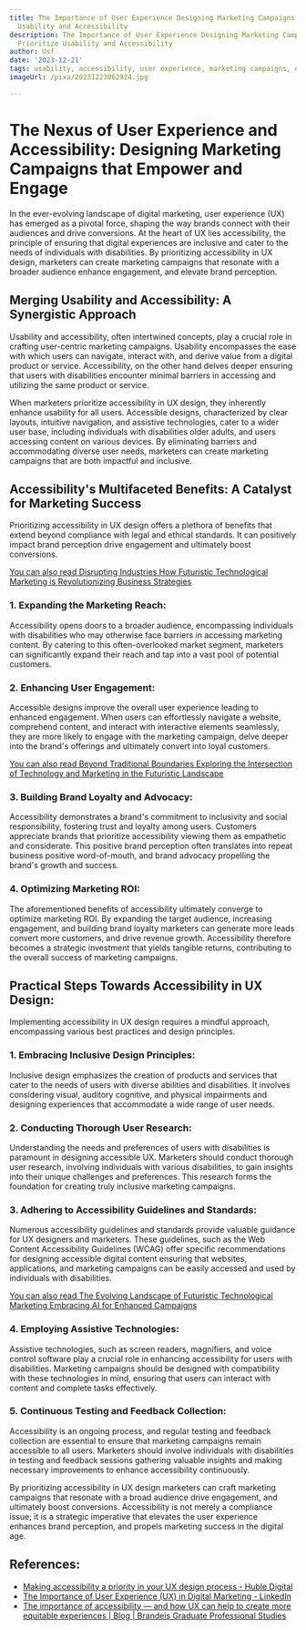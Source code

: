 ```yaml
---
title: The Importance of User Experience Designing Marketing Campaigns that Prioritize
  Usability and Accessibility
description: The Importance of User Experience Designing Marketing Campaigns that
  Prioritize Usability and Accessibility
author: Usf
date: '2023-12-21'
tags: usability, accessibility, user experience, marketing campaigns, design
imageUrl: /pixa/20231223062924.jpg

---
```

# The Nexus of User Experience and Accessibility: Designing Marketing Campaigns that Empower and Engage

In the ever-evolving landscape  of digital marketing, user experience (UX) has emerged as a pivotal  force, shaping the way brands  connect with their audiences and drive conversions. At the heart of  UX lies accessibility, the principle of ensuring that digital experiences are inclusive and cater to the needs of individuals with disabilities.  By prioritizing accessibility  in UX design, marketers can create marketing campaigns that resonate with a broader audience  enhance engagement, and elevate brand  perception.

## Merging Usability and Accessibility: A Synergistic Approach

Usability and accessibility, often intertwined  concepts, play a crucial role in  crafting user-centric marketing  campaigns. Usability  encompasses  the ease with which users can navigate, interact with, and derive value from  a digital product or service. Accessibility, on the other hand delves deeper ensuring that users with disabilities encounter minimal barriers in accessing and utilizing the same product or  service.

When marketers prioritize accessibility in UX design,  they inherently enhance usability for all users. Accessible designs, characterized by clear layouts,  intuitive navigation,  and assistive technologies, cater  to a wider user base, including  individuals  with disabilities older adults, and users accessing content on  various devices. By eliminating barriers and  accommodating diverse  user  needs, marketers can create marketing campaigns  that are  both impactful and inclusive.

## Accessibility's Multifaceted Benefits: A Catalyst for Marketing Success

Prioritizing accessibility in  UX design offers a plethora of benefits that extend beyond compliance with legal and ethical standards. It can positively impact brand perception drive  engagement and ultimately  boost conversions.

[You can  also read Disrupting Industries How Futuristic Technological Marketing is Revolutionizing Business Strategies](Disrupting%20Industries%20How%20Futuristic%20Technological%20Marketing%20is%20Revolutionizing%20Business%20Strategies)


### 1. Expanding the Marketing Reach:

Accessibility opens doors to a broader audience, encompassing individuals with disabilities who  may otherwise face barriers in accessing marketing content. By catering  to this often-overlooked market segment, marketers can significantly expand their reach and tap into  a  vast pool of potential customers.

### 2. Enhancing User Engagement:

Accessible designs improve the overall user  experience leading to enhanced engagement.  When users can effortlessly navigate a website, comprehend content, and interact with  interactive  elements seamlessly, they  are more likely to engage with the marketing campaign, delve deeper into the  brand's offerings and ultimately convert into loyal customers.

[You can also read Beyond Traditional Boundaries Exploring the Intersection of Technology and Marketing in the Futuristic Landscape](Beyond%20Traditional%20Boundaries%20Exploring%20the%20Intersection%20of%20Technology%20and%20Marketing%20in%20the%20Futuristic%20Landscape)


### 3. Building Brand Loyalty and Advocacy:

Accessibility demonstrates a brand's commitment to inclusivity and social responsibility, fostering trust and loyalty among users. Customers  appreciate brands that prioritize  accessibility viewing  them as empathetic and considerate. This  positive brand perception often  translates into repeat business positive word-of-mouth, and brand advocacy propelling the brand's  growth  and success.

### 4. Optimizing Marketing ROI:

The aforementioned benefits of accessibility ultimately converge to optimize marketing ROI. By expanding the target audience, increasing engagement, and building brand loyalty marketers can generate  more leads convert more customers, and  drive revenue growth. Accessibility therefore  becomes a  strategic investment that yields  tangible returns, contributing to  the overall success of marketing campaigns.

## Practical Steps Towards Accessibility in  UX Design:

Implementing accessibility in UX design requires  a mindful approach, encompassing various best practices and design principles.

### 1. Embracing Inclusive  Design Principles:

Inclusive design emphasizes the creation  of  products and services that  cater to the needs of users with diverse abilities and disabilities. It involves considering visual, auditory cognitive, and physical impairments and designing experiences that accommodate a  wide range of user needs.

### 2. Conducting Thorough User Research:

Understanding the needs and preferences of users with disabilities is paramount in designing accessible UX. Marketers should conduct thorough user research, involving individuals with various disabilities, to gain insights into their unique challenges and preferences. This research forms the foundation for creating truly inclusive marketing campaigns.

### 3. Adhering to  Accessibility  Guidelines and Standards:

Numerous accessibility guidelines and standards provide valuable guidance  for UX designers and  marketers. These guidelines, such as the Web Content Accessibility Guidelines (WCAG) offer specific recommendations  for designing accessible digital content ensuring that websites, applications, and marketing campaigns can be easily accessed and used by individuals  with  disabilities.

[You can also read The Evolving Landscape  of Futuristic Technological Marketing Embracing AI for Enhanced Campaigns](The%20Evolving%20Landscape%20of%20Futuristic%20Technological%20Marketing%20Embracing%20AI%20for%20Enhanced%20Campaigns)


### 4. Employing Assistive Technologies:

Assistive technologies, such as screen readers,  magnifiers, and voice control software play a crucial role in enhancing accessibility for users with disabilities. Marketing campaigns should be designed with compatibility with these technologies in mind, ensuring  that users can interact with content and complete tasks effectively.

### 5. Continuous Testing and Feedback Collection:

Accessibility is an ongoing process,  and regular testing and  feedback collection are essential to  ensure that marketing campaigns remain accessible to all  users. Marketers should involve individuals with disabilities in testing and  feedback sessions gathering valuable insights and making necessary improvements to enhance accessibility continuously.

By prioritizing accessibility in UX design marketers can craft marketing campaigns that resonate with a broad audience drive engagement, and ultimately boost  conversions. Accessibility is not  merely  a  compliance issue; it is a strategic imperative that elevates the user experience enhances brand perception, and propels  marketing success in the digital  age.

## References:
- [Making accessibility a priority in your UX design process - Huble Digital](https://www.hubledigital.com/blog/accessibility-in-ux)
- [The Importance of User Experience (UX) in Digital Marketing - LinkedIn](https://www.linkedin.com/pulse/importance-user-experience-ux-digital-marketing-scott)
- [The importance of accessibility — and how UX can help to create more equitable experiences | Blog | Brandeis Graduate Professional Studies](https://www.brandeis.edu/gps/blog/2023-blog-posts/ux-and-accessibility.html)
